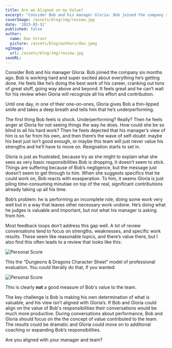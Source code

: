 ```yaml
---
title: Are we Aligned on my Value?
excerpt: "Consider Bob and his manager Gloria: Bob joined the company six months ago. Bob is working hard and super excited about everything he’s getting done. He feels like he’s doing the best work of his career, cranking out tons of great stuff, going way above and beyond. It feels great and he can’t wait for his review when Gloria will recognize all his effort and contribution. Until one day, in one of their one-on-ones, Gloria gives Bob a thin-lipped smile and takes a deep breath and tells him that he’s underperforming."
coverImage: /assets/blog/img/review.jpg
date: '2023-03-31'
published: false
author:
  name: Dan Stroot
  picture: /assets/blog/authors/dan.jpeg
ogImage:
  url: /assets/blog/img/review.jpg
seoURL: 
---
```


Consider Bob and his manager Gloria: Bob joined the company six months ago. Bob is working hard and super excited about everything he’s getting done. He feels like he’s doing the best work of his career, cranking out tons of great stuff, going way above and beyond. It feels great and he can’t wait for his review when Gloria will recognize all his effort and contribution.

Until one day, in one of their one-on-ones, Gloria gives Bob a thin-lipped smile and takes a deep breath and tells him that he’s underperforming.

The first thing Bob feels is shock. Underperforming? Really? Then he feels anger at Gloria for not seeing things the way he does. How could she be so blind to all his hard work? Then he feels dejected that his manager’s view of him is so far from his own, and then there’s the wave of self-doubt: maybe his best just isn’t good enough, or maybe this team will just never value his strengths and he’ll have to move on. Resignation starts to set in.

Gloria is just as frustrated, because try as she might to explain what she sees as very basic responsibilities Bob is dropping, it doesn’t seem to stick. Things are suffering because of Bob’s negligence, but the message just doesn’t seem to get through to him. When she suggests specifics that he could work on, Bob reacts with exasperation. To him, it seems Gloria is just piling time-consuming minutiae on top of the real, significant contributions already taking up all his time.

Bob’s problem: he is performing an incomplete role, doing some work very well but in a way that leaves other necessary work undone. He’s doing what he judges is valuable and important, but not what his manager is asking from him. 

Most feedback loops don’t address this gap well. A lot of review conversations tend to focus on strengths, weaknesses, and specific work results. These seem like reasonable topics, and there’s value there, but I also find this often leads to a review that looks like this:

![Personal Score](/assets/blog/img/value1.png)
 
This the “Dungeons & Dragons Character Sheet” model of professional evaluation. You could literally do that, if you wanted:

![Personal Score](/assets/blog/img/value2.png)
 
This is clearly **not** a good measure of Bob's value to the team.  

The key challenge is Bob is making his own determination of what is valuable, and his view isn’t aligned with Gloria’s. If Bob and Gloria could align on the value of Bob's responsibilities their conversations would be much more productive. During conversations about performance, Bob and Gloria should focus on the the concept of value contributed to the team. The results could be dramatic and Gloria could move on to additional coaching or expanding Bob’s responsibilities.

Are you aligned with your manager and team? 
